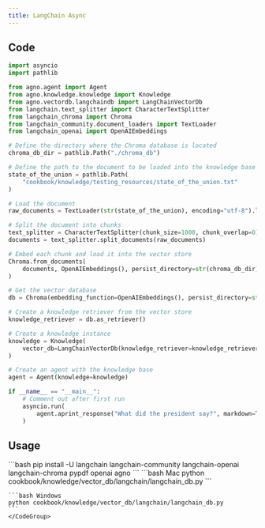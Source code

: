 ```yaml
---
title: LangChain Async
---
```


## Code

```python cookbook/knowledge/vector_db/langchain/langchain_db.py
import asyncio
import pathlib

from agno.agent import Agent
from agno.knowledge.knowledge import Knowledge
from agno.vectordb.langchaindb import LangChainVectorDb
from langchain.text_splitter import CharacterTextSplitter
from langchain_chroma import Chroma
from langchain_community.document_loaders import TextLoader
from langchain_openai import OpenAIEmbeddings

# Define the directory where the Chroma database is located
chroma_db_dir = pathlib.Path("./chroma_db")

# Define the path to the document to be loaded into the knowledge base
state_of_the_union = pathlib.Path(
    "cookbook/knowledge/testing_resources/state_of_the_union.txt"
)

# Load the document
raw_documents = TextLoader(str(state_of_the_union), encoding="utf-8").load()

# Split the document into chunks
text_splitter = CharacterTextSplitter(chunk_size=1000, chunk_overlap=0)
documents = text_splitter.split_documents(raw_documents)

# Embed each chunk and load it into the vector store
Chroma.from_documents(
    documents, OpenAIEmbeddings(), persist_directory=str(chroma_db_dir)
)

# Get the vector database
db = Chroma(embedding_function=OpenAIEmbeddings(), persist_directory=str(chroma_db_dir))

# Create a knowledge retriever from the vector store
knowledge_retriever = db.as_retriever()

# Create a knowledge instance
knowledge = Knowledge(
    vector_db=LangChainVectorDb(knowledge_retriever=knowledge_retriever)
)

# Create an agent with the knowledge base
agent = Agent(knowledge=knowledge)

if __name__ == "__main__":
    # Comment out after first run
    asyncio.run(
        agent.aprint_response("What did the president say?", markdown=True)
    )
```

## Usage

<Steps>
  <Snippet file="create-venv-step.mdx" />

  <Step title="Install libraries">
    ```bash
    pip install -U langchain langchain-community langchain-openai langchain-chroma pypdf openai agno
    ```
  </Step>

  <Step title="Run Agent">
    <CodeGroup>
    ```bash Mac
    python cookbook/knowledge/vector_db/langchain/langchain_db.py
    ```

    ```bash Windows
    python cookbook/knowledge/vector_db/langchain/langchain_db.py
    ```
    </CodeGroup>
  </Step>
</Steps>